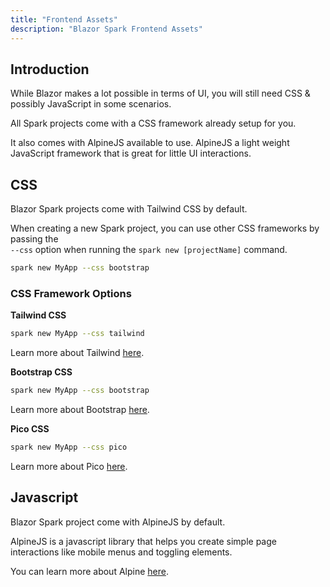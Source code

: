 ```yaml
---
title: "Frontend Assets"
description: "Blazor Spark Frontend Assets"
---
```


## Introduction
While Blazor makes a lot possible in terms of UI, you will still need CSS & possibly JavaScript in some scenarios.

All Spark projects come with a CSS framework already setup for you. 

It also comes with AlpineJS available to use. AlpineJS a light weight JavaScript framework that is great for little UI interactions.

## CSS
Blazor Spark projects come with Tailwind CSS by default.

When creating a new Spark project, you can use other CSS frameworks by passing the <br class="hidden xl:block"/>`--css` option when running the `spark new [projectName]` command.
```bash
spark new MyApp --css bootstrap
```

### CSS Framework Options

**Tailwind CSS**
```bash
spark new MyApp --css tailwind
```
Learn more about Tailwind [here](https://tailwindcss.com/).

**Bootstrap CSS**
```bash
spark new MyApp --css bootstrap
```
Learn more about Bootstrap [here](https://getbootstrap.com/).

**Pico CSS**
```bash
spark new MyApp --css pico
```
Learn more about Pico [here](https://picocss.com/).

## Javascript
Blazor Spark project come with AlpineJS by default. 

AlpineJS is a javascript library that helps you create simple page interactions like mobile menus and toggling elements.

You can learn more about Alpine [here](https://alpinejs.dev/).